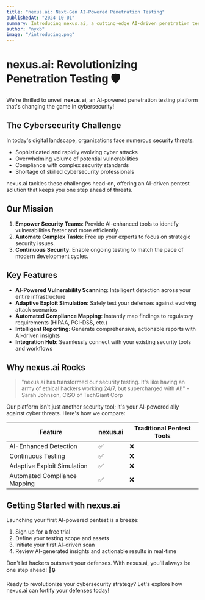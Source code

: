 ```yaml
---
title: "nexus.ai: Next-Gen AI-Powered Penetration Testing"
publishedAt: "2024-10-01"
summary: Introducing nexus.ai, a cutting-edge AI-driven penetration testing platform for modern cybersecurity.
author: "nyxb"
image: "/introducing.png"
---
```


# nexus.ai: Revolutionizing Penetration Testing 🛡️

We're thrilled to unveil **nexus.ai**, an AI-powered penetration testing platform that's changing the game in cybersecurity!

## The Cybersecurity Challenge

In today's digital landscape, organizations face numerous security threats:

- Sophisticated and rapidly evolving cyber attacks
- Overwhelming volume of potential vulnerabilities
- Compliance with complex security standards
- Shortage of skilled cybersecurity professionals

nexus.ai tackles these challenges head-on, offering an AI-driven pentest solution that keeps you one step ahead of threats.

## Our Mission

1. **Empower Security Teams**: Provide AI-enhanced tools to identify vulnerabilities faster and more efficiently.
2. **Automate Complex Tasks**: Free up your experts to focus on strategic security issues.
3. **Continuous Security**: Enable ongoing testing to match the pace of modern development cycles.

## Key Features

- **AI-Powered Vulnerability Scanning**: Intelligent detection across your entire infrastructure
- **Adaptive Exploit Simulation**: Safely test your defenses against evolving attack scenarios
- **Automated Compliance Mapping**: Instantly map findings to regulatory requirements (HIPAA, PCI-DSS, etc.)
- **Intelligent Reporting**: Generate comprehensive, actionable reports with AI-driven insights
- **Integration Hub**: Seamlessly connect with your existing security tools and workflows

## Why nexus.ai Rocks

> "nexus.ai has transformed our security testing. It's like having an army of ethical hackers working 24/7, but supercharged with AI!" - Sarah Johnson, CISO of TechGiant Corp

Our platform isn't just another security tool; it's your AI-powered ally against cyber threats. Here's how we compare:

| Feature                 | nexus.ai | Traditional Pentest Tools |
|-------------------------|----------|---------------------------|
| AI-Enhanced Detection   | ✅       | ❌                        |
| Continuous Testing      | ✅       | ❌                        |
| Adaptive Exploit Simulation | ✅   | ❌                        |
| Automated Compliance Mapping | ✅  | ❌                        |

## Getting Started with nexus.ai

Launching your first AI-powered pentest is a breeze:

1. Sign up for a free trial
2. Define your testing scope and assets
3. Initiate your first AI-driven scan
4. Review AI-generated insights and actionable results in real-time

Don't let hackers outsmart your defenses. With nexus.ai, you'll always be one step ahead! 💪🔒

Ready to revolutionize your cybersecurity strategy? Let's explore how nexus.ai can fortify your defenses today!
